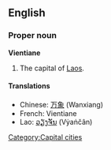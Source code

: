 {{wikipedia}}
==English==

===Proper noun===
'''Vientiane'''
# The capital of [[Laos]].

====Translations====
*Chinese: [[万象]] (Wanxiang)
*French: Vientiane
*Lao: [[ວຽງຈັນ]] (Vẏaṅčân)

[[Category:Capital cities]]